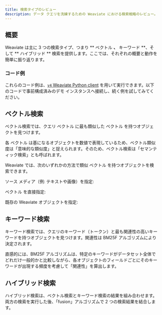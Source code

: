 ```yaml
---
title: 検索タイプのレビュー
description: データ クエリを洗練するための Weaviate における検索戦略のレビュー。
---
```



## <i class="fa-solid fa-square-chevron-right"></i> 概要

Weaviate は主に 3 つの検索タイプ、つまり ** ベクトル **、** キーワード **、そして ** ハイブリッド ** 検索を提供します。ここでは、それぞれの概要と動作を簡単に振り返ります。

### <i class="fa-solid fa-code"></i> コード例

これらのコード例は、[`v4` Weaviate Python client](/weaviate/client-libraries/python/index.mdx) を用いて実行できます。以下のコードで事前構成済みのデモ インスタンスへ接続し、続く例を試してみてください。

<Tabs groupId="languages">

 <TabItem value="py" label="Python">
    <FilteredTextBlock
      text={PyCode}
      startMarker="# START connectionCode"
      endMarker="# END connectionCode"
      language="py"
    />
  </TabItem>

</Tabs>

## <i class="fa-solid fa-square-chevron-right"></i> ベクトル検索

ベクトル検索では、クエリ ベクトル に最も類似した ベクトル を持つオブジェクトを見つけます。

各 ベクトル は基になるオブジェクトを数値で表現しているため、ベクトル類似度は「意味的な類似度」と捉えられます。そのため、ベクトル検索は「セマンティック検索」とも呼ばれます。

Weaviate では、次のいずれかの方法で類似 ベクトル を持つオブジェクトを検索できます。

ソース メディア（例: テキストや画像）を指定:

<Tabs groupId="languages">

 <TabItem value="py" label="Python">
    <FilteredTextBlock
      text={PyCode}
      startMarker="# START nearTextExample"
      endMarker="# END nearTextExample"
      language="py"
    />
  </TabItem>

</Tabs>

ベクトル を直接指定:

<Tabs groupId="languages">

 <TabItem value="py" label="Python">
    <FilteredTextBlock
      text={PyCode}
      startMarker="# START nearVectorExample"
      endMarker="# END nearVectorExample"
      language="py"
    />
  </TabItem>

</Tabs>

既存の Weaviate オブジェクトを指定:

<Tabs groupId="languages">

 <TabItem value="py" label="Python">
    <FilteredTextBlock
      text={PyCode}
      startMarker="# START nearObjectExample"
      endMarker="# END nearObjectExample"
      language="py"
    />
  </TabItem>

</Tabs>

## <i class="fa-solid fa-square-chevron-right"></i> キーワード検索

キーワード検索では、クエリのキーワード（トークン）と最も関連性の高いキーワードを持つオブジェクトを見つけます。関連性は BM25F アルゴリズムにより決定されます。

直感的には、BM25F アルゴリズムは、特定のキーワードがデータセット全体でどれだけ一般的かと比較しながら、各オブジェクトのフィールドごとにそのキーワードが出現する頻度を考慮して「関連性」を算出します。

<Tabs groupId="languages">

 <TabItem value="py" label="Python">
    <FilteredTextBlock
      text={PyCode}
      startMarker="# START bm25Example"
      endMarker="# END bm25Example"
      language="py"
    />
  </TabItem>

</Tabs>

## <i class="fa-solid fa-square-chevron-right"></i> ハイブリッド検索

ハイブリッド検索は、ベクトル検索とキーワード検索の結果を組み合わせます。両方の検索を実行した後、「fusion」アルゴリズムで 2 つの検索結果を結合します。

<Tabs groupId="languages">

 <TabItem value="py" label="Python">
    <FilteredTextBlock
      text={PyCode}
      startMarker="# START hybridExample"
      endMarker="# END hybridExample"
      language="py"
    />
  </TabItem>

</Tabs>